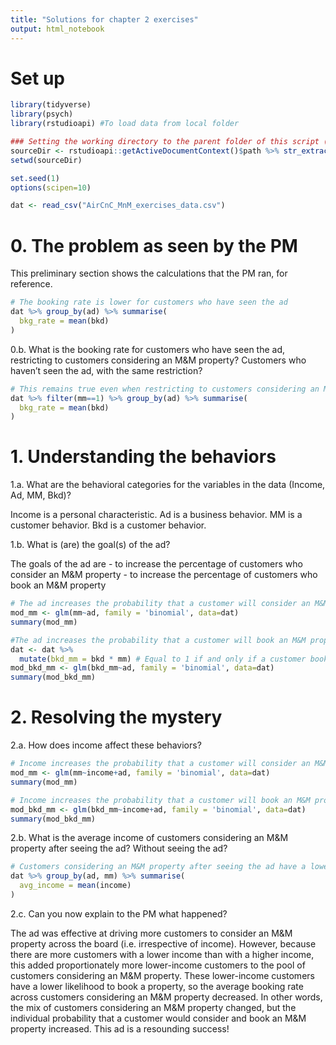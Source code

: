 ```yaml
---
title: "Solutions for chapter 2 exercises"
output: html_notebook
---
```


# Set up

```r
library(tidyverse)
library(psych)
library(rstudioapi) #To load data from local folder

### Setting the working directory to the parent folder of this script (Rstudio only)
sourceDir <- rstudioapi::getActiveDocumentContext()$path %>% str_extract("^.+/")
setwd(sourceDir)

set.seed(1)
options(scipen=10)

dat <- read_csv("AirCnC_MnM_exercises_data.csv")
```
# 0. The problem as seen by the PM
This preliminary section shows the calculations that the PM ran, for reference.
```r
# The booking rate is lower for customers who have seen the ad
dat %>% group_by(ad) %>% summarise(
  bkg_rate = mean(bkd)
)
```
0.b. What is the booking rate for customers who have seen the ad, restricting to customers considering an M&M property? Customers who haven’t seen the ad, with the same restriction?
```r
# This remains true even when restricting to customers considering an M&M property
dat %>% filter(mm==1) %>% group_by(ad) %>% summarise(
  bkg_rate = mean(bkd)
)
```

# 1. Understanding the behaviors

1.a. What are the behavioral categories for the variables in the data (Income, Ad, MM, Bkd)?

Income is a personal characteristic.
Ad is a business behavior.
MM is a customer behavior. 
Bkd is a customer behavior.

1.b. What is (are) the goal(s) of the ad?

The goals of the ad are 
- to increase the percentage of customers who consider an M&M property
- to increase the percentage of customers who book an M&M property

```r
# The ad increases the probability that a customer will consider an M&M property
mod_mm <- glm(mm~ad, family = 'binomial', data=dat)
summary(mod_mm)
```

```r
#The ad increases the probability that a customer will book an M&M property
dat <- dat %>%
  mutate(bkd_mm = bkd * mm) # Equal to 1 if and only if a customer books an M&M property
mod_bkd_mm <- glm(bkd_mm~ad, family = 'binomial', data=dat)
summary(mod_bkd_mm)
```
# 2. Resolving the mystery 
2.a. How does income affect these behaviors?
```r
# Income increases the probability that a customer will consider an M&M property
mod_mm <- glm(mm~income+ad, family = 'binomial', data=dat)
summary(mod_mm)
```
```r
# Income increases the probability that a customer will book an M&M property
mod_bkd_mm <- glm(bkd_mm~income+ad, family = 'binomial', data=dat)
summary(mod_bkd_mm)
```
2.b. What is the average income of customers considering an M&M property after seeing the ad? Without seeing the ad? 
```r
# Customers considering an M&M property after seeing the ad have a lower income than customers considering an M&M property without having seen the ad
dat %>% group_by(ad, mm) %>% summarise(
  avg_income = mean(income)
)
```
2.c. Can you now explain to the PM what happened?

The ad was effective at driving more customers to consider an M&M property across the board (i.e. irrespective of income). However, because there are more customers with a lower income than with a higher income, this added proportionately more lower-income customers to the pool of customers considering an M&M property. These lower-income customers have a lower likelihood to book a property, so the average booking rate across customers considering an M&M property decreased. In other words, the mix of customers considering an M&M property changed, but the individual probability that a customer would consider and book an M&M property increased. This ad is a resounding success!